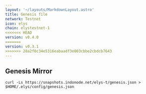 ```yaml
---
layout: '~/layouts/MarkdownLayout.astro'
title: Genesis file
network: Testnet
icon: elys
chain: elystestnet-1
<<<<<<< HEAD
version: v0.4.0
=======
version: v0.3.1
>>>>>>> 28a2f0c34e5316eabaadf3e003cbbe2cbdcb7643
---
```

## Genesis Mirror

```
curl -Ls https://snapshots.indonode.net/elys-t/genesis.json > $HOME/.elys/config/genesis.json
```